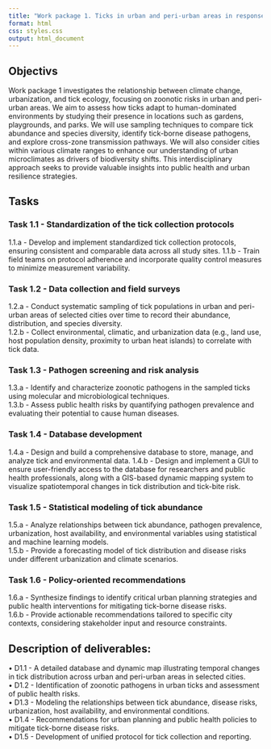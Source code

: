 ```yaml
---
title: "Work package 1. Ticks in urban and peri-urban areas in response to climate change"
format: html
css: styles.css
output: html_document
---
```


## Objectivs

Work package 1 investigates the relationship between climate change, urbanization, and tick ecology, focusing on zoonotic risks in urban and peri-urban areas. We aim to assess how ticks adapt to human-dominated environments by studying their presence in locations such as gardens, playgrounds, and parks. We will use sampling techniques to compare tick abundance and species diversity, identify tick-borne disease pathogens, and explore cross-zone transmission pathways. We will also consider cities within various climate ranges to enhance our understanding of urban microclimates as drivers of biodiversity shifts. This interdisciplinary approach seeks to provide valuable insights into public health and urban resilience strategies.

## Tasks

### Task 1.1 - Standardization of the tick collection protocols

 1.1.a - Develop and implement standardized tick collection protocols, ensuring consistent and comparable data across all study sites.
 1.1.b - Train field teams on protocol adherence and incorporate quality control measures to minimize measurement variability.

### Task 1.2 - Data collection and field surveys

 1.2.a - Conduct systematic sampling of tick populations in urban and peri-urban areas of selected cities over time to record their abundance, distribution, and species diversity.  
 1.2.b - Collect environmental, climatic, and urbanization data (e.g., land use, host population density, proximity to urban heat islands) to correlate with tick data.

### Task 1.3 - Pathogen screening and risk analysis

 1.3.a - Identify and characterize zoonotic pathogens in the sampled ticks using molecular and microbiological techniques.  
 1.3.b - Assess public health risks by quantifying pathogen prevalence and evaluating their potential to cause human diseases.

### Task 1.4 - Database development

 1.4.a - Design and build a comprehensive database to store, manage, and analyze tick and environmental data.
 1.4.b - Design and implement a GUI to ensure user-friendly access to the database for researchers and public health professionals, along with a GIS-based dynamic mapping system to visualize spatiotemporal changes in tick distribution and tick-bite risk.

### Task 1.5 - Statistical modeling of tick abundance

 1.5.a - Analyze relationships between tick abundance, pathogen prevalence, urbanization, host availability, and environmental variables using statistical and machine learning models.  
 1.5.b - Provide a forecasting model of tick distribution and disease risks under different urbanization and climate scenarios.

### Task 1.6 - Policy-oriented recommendations

 1.6.a - Synthesize findings to identify critical urban planning strategies and public health interventions for mitigating tick-borne disease risks.  
 1.6.b - Provide actionable recommendations tailored to specific city contexts, considering stakeholder input and resource constraints.

## Description of deliverables:

•	D1.1 - A detailed database and dynamic map illustrating temporal changes in tick distribution across urban and peri-urban areas in selected cities.  
•	D1.2 - Identification of zoonotic pathogens in urban ticks and assessment of public health risks.  
•	D1.3 - Modeling the relationships between tick abundance, disease risks, urbanization, host availability, and environmental conditions.  
•	D1.4 - Recommendations for urban planning and public health policies to mitigate tick-borne disease risks.  
•	D1.5 - Development of unified protocol for tick collection and reporting.
